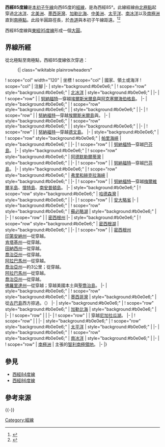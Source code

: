 {{NoteTA
|G1=地名
|G2=Toponym
|G3=USState
|1=zh:帕里海峽;zh-hant:帕里海峽;zh-hans:帕里海峡;
|2=zh-cn:哈德森湾; zh-hk:哈德森灣; zh-tw:哈得孫灣
|3=zh-hans:苏必利尔湖; zh-hant:蘇必略湖; zh-cn:苏必利尔湖; zh-tw:蘇必略湖;
}}
{{Location map-line|lon=-85}}
{{kml}}
'''西經85度線'''是[[本初子午線|本初子午線]]向西85度的[[經線|經線]]，是為西經85°。此線經線由[[北極點|北極點]]起穿過[[北冰洋|北冰洋]]、[[北美洲|北美洲]]、[[墨西哥灣|墨西哥灣]]、[[加勒比海|加勒比海]]、[[中美洲|中美洲]]、[[太平洋|太平洋]]、[[南冰洋|南冰洋]]以及[[南極洲|南極洲]]直到[[南極點|南極點]]。此段半圓路徑長{{convert|20003932|km}}，於[[赤道|赤道]]與本初子午線距{{convert|9462|km}}遠。<ref name="noaa">{{cite web
 | language  = en
 | url  = http://www.ngs.noaa.gov/PUBS_LIB/inverse.pdf
 | title  = Direct and Inverse Solutions of Geodesics on the Ellipsoid with application of nested equation
 | author  = T. Vincenty
 | date  = 1975-04
 | accessdate  = 2018-12-16
 | archive-date  = 2013-01-28
 | archive-url  = https://www.webcitation.org/6DzvSBPa5?url=http://www.ngs.noaa.gov/PUBS_LIB/inverse.pdf
 | dead-url  = no
 }}</ref><ref name="latlon">{{cite web
 | language = en
 | url = http://www.movable-type.co.uk/scripts/latlong-vincenty.html
 | title = Vincenty formula for distance between two Latitude/Longitude points
 | website = Movable type scripts
 | accessdate = 2017-05-17
 | archive-date = 2013-01-28
 | archive-url = https://www.webcitation.org/6DzvScM3g?url=http://www.movable-type.co.uk/scripts/latlong-vincenty.html
 | dead-url = yes
 }}</ref>

西經85度線與[[東經95度線|東經95度線]]形成一個[[大圓|大圓]]。

==界線所經==
從北極點至南極點，西經85度線依次穿過：

:{| class="wikitable plainrowheaders"
! scope="col" width="120" | 坐標
! scope="col" | 國家、領土或海洋
! scope="col" | 注腳
|-
| style="background:#b0e0e6;" | {{Coord|90|0|N|85|0|W|type:waterbody|name=Arctic Ocean}}
! scope="row" style="background:#b0e0e6;" | [[北冰洋|北冰洋]]
| style="background:#b0e0e6;" |
|-
| {{Coord|82|28|N|85|0|W|type:country|name=Canada}}
! scope="row" | {{CAN}}
| [[努納福特|努納福特]]—穿越[[埃爾斯米爾島|埃爾斯米爾島]]與[[阿克塞爾海伯格島|阿克塞爾海伯格島]]。
|-
| style="background:#b0e0e6;" | {{Coord|79|15|N|85|0|W|type:waterbody|name=Eureka Sound}}
! scope="row" style="background:#b0e0e6;" | {{le|尤里卡灣|Eureka Sound}}
| style="background:#b0e0e6;" |
|-
| {{Coord|78|54|N|85|0|W|type:country|name=Canada}}
! scope="row" | {{CAN}}
| [[努納福特|努納福特]]—穿越[[埃爾斯米爾島|埃爾斯米爾島]]與{{le|霍维德岛|Hoved Island}}。
|-
| style="background:#b0e0e6;" | {{Coord|76|17|N|85|0|W|type:waterbody|name=Jones Sound}}
! scope="row" style="background:#b0e0e6;" | {{le|瓊斯灣|Jones Sound}}
| style="background:#b0e0e6;" |
|-
| {{Coord|75|40|N|85|0|W|type:country|name=Canada}}
! scope="row" | {{CAN}}
| [[努納福特|努納福特]]—穿越[[德文島|德文島]]。
|-
| style="background:#b0e0e6;" | {{Coord|74|38|N|85|0|W|type:waterbody|name=Parry Channel}}
! scope="row" style="background:#b0e0e6;" | [[帕里海峽|帕里海峽]]
| style="background:#b0e0e6;" |
|-
| {{Coord|73|47|N|85|0|W|type:country|name=Canada}}
! scope="row" | {{CAN}}
| [[努納福特|努納福特]]—穿越[[巴芬島|巴芬島]]。
|-
| style="background:#b0e0e6;" | {{Coord|73|39|N|85|0|W|type:waterbody|name=Admiralty Inlet}}
! scope="row" style="background:#b0e0e6;" | [[阿德默勒爾蒂灣_(加拿大)|阿德默勒爾蒂灣]]
| style="background:#b0e0e6;" |
|-
| {{Coord|73|21|N|85|0|W|type:country|name=Canada}}
! scope="row" | {{CAN}}
| [[努納福特|努納福特]]—穿越[[巴芬島|巴芬島]]。
|-
| style="background:#b0e0e6;" | {{Coord|70|5|N|85|0|W|type:waterbody|name=Fury and Hecla Strait}}
! scope="row" style="background:#b0e0e6;" | [[弗里和赫克拉海峽|弗里和赫克拉海峽]]
| style="background:#b0e0e6;" |
|-
| {{Coord|69|48|N|85|0|W|type:country|name=Canada}}
! scope="row" | {{CAN}}
| [[努納福特|努納福特]]—穿越[[梅爾維爾半島|梅爾維爾半島]]、[[懷特島_(努納武特)|懷特島]]、[[南安普頓島|南安普頓島]]。
|-
| style="background:#b0e0e6;" | {{Coord|63|10|N|85|0|W|type:waterbody|name=Hudson Bay}}
! scope="row" style="background:#b0e0e6;" | [[哈德森灣|哈德森灣]]
| style="background:#b0e0e6;" |
|-
| {{Coord|55|16|N|85|0|W|type:country|name=Canada}}
! scope="row" | {{CAN}}
| [[安大略省|安大略省]]
|-
| style="background:#b0e0e6;" | {{Coord|47|35|N|85|0|W|type:waterbody|name=Lake Superior}}
! scope="row" style="background:#b0e0e6;" | [[蘇必略湖|蘇必略湖]]
| style="background:#b0e0e6;" |
|-
| {{Coord|46|46|N|85|0|W|type:country|name=United States}}
! scope="row" | {{USA}}
| [[密西根州|密西根州]]
|-
| style="background:#b0e0e6;" | {{Coord|46|0|N|85|0|W|type:waterbody|name=Lake Michigan}}
! scope="row" style="background:#b0e0e6;" | [[密西根湖|密西根湖]]
| style="background:#b0e0e6;" |
|-
| {{Coord|45|39|N|85|0|W|type:country|name=United States}}
! scope="row" | {{USA}}
| [[密西根州|密西根州]]<br/> [[印第安納州|印第安納州]]—從{{Coord|41|45|N|85|0|W|type:adm1st|name=Indiana}}穿越。<br/> [[肯塔基州|肯塔基州]]—從{{Coord|38|46|N|85|0|W|type:adm1st|name=Kentucky}}穿越。<br/> [[田納西州|田納西州]]—從{{Coord|36|37|N|85|0|W|type:adm1st|name=Tennessee}}穿越。<br/> [[喬治亞州|喬治亞州]]—從{{Coord|35|0|N|85|0|W|type:adm1st|name=Georgia}}穿越。<br/> [[阿拉巴馬州|阿拉巴馬州]]—從{{Coord|32|31|N|85|0|W|type:adm1st|name=Alabama}}穿越。<br/> [[喬治亞州|喬治亞州]]—約3公里；從{{Coord|32|21|N|85|0|W|type:adm1st|name=Georgia}}穿越。<br/> [[阿拉巴馬州|阿拉巴馬州]]—從{{Coord|32|19|N|85|0|W|type:adm1st|name=Alabama}}穿越。<br/> [[喬治亞州|喬治亞州]]—從{{Coord|32|11|N|85|0|W|type:adm1st|name=Georgia}}穿越。<br/> [[佛羅里達州|佛羅里達州]]—從{{Coord|31|0|N|85|0|W|type:adm1st|name=Florida}}穿越；穿越美國本土與[[聖喬治島_(佛羅里達州)|聖喬治島]]。
|-
| style="background:#b0e0e6;" | {{Coord|29|36|N|85|0|W|type:waterbody|name=Gulf of Mexico}}
! scope="row" style="background:#b0e0e6;" | [[墨西哥灣|墨西哥灣]]
| style="background:#b0e0e6;" | 從[[古巴島|古巴島]]西方掠過。（{{Coord|21|52|N|84|57|W|type:country|name=Cuba}}）
|-
| style="background:#b0e0e6;" | {{Coord|21|50|N|85|0|W|type:waterbody|name=Caribbean Sea}}
! scope="row" style="background:#b0e0e6;" | [[加勒比海|加勒比海]]
| style="background:#b0e0e6;" |
|-
| {{Coord|15|59|N|85|0|W|type:country|name=Honduras}}
! scope="row" | {{HND}}
|
|-
| {{Coord|14|43|N|85|0|W|type:country|name=Nicaragua}}
! scope="row" | {{NIC}}
| 穿越[[尼加拉瓜湖|尼加拉瓜湖]]。
|-
| {{Coord|10|58|N|85|0|W|type:country|name=Costa Rica}}
! scope="row" | {{CRI}}
|
|-
| style="background:#b0e0e6;" | {{Coord|9|44|N|85|0|W|type:waterbody|name=Pacific Ocean}}
! scope="row" style="background:#b0e0e6;" | [[太平洋|太平洋]]
| style="background:#b0e0e6;" |
|-
| style="background:#b0e0e6;" | {{Coord|60|0|S|85|0|W|type:waterbody|name=Southern Ocean}}
! scope="row" style="background:#b0e0e6;" | [[南冰洋|南冰洋]]
| style="background:#b0e0e6;" |
|-
| {{Coord|73|25|S|85|0|W|type:country|name=Antarctica}}
! scope="row" | [[南極洲|南極洲]]
| {{CHI}}主張的[[智利南極領地|智利南極領地]]。
|-
|}

==參見==
*[[西經84度線|西經84度線]]
*[[西經86度線|西經86度線]]

==參考來源==
{{reflist}}
{{-}}
{{geographical coordinates|state=collapsed}}

[[Category:經線|Category:經線]]